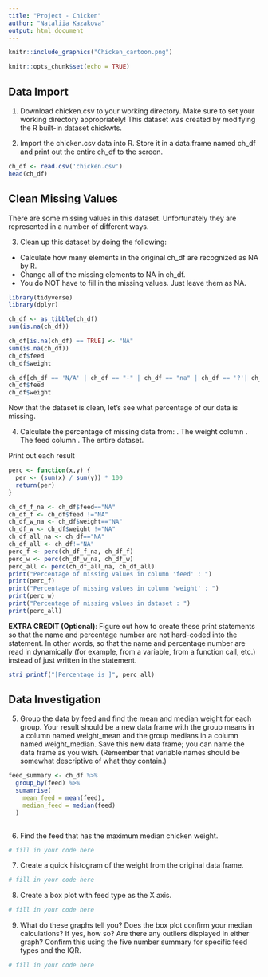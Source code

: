 ---
title: "Project - Chicken"
author: "Nataliia Kazakova"
output: html_document
---


```{r, out.width = "125px", echo=FALSE, fig.align='center'}
knitr::include_graphics("Chicken_cartoon.png")
```


```{r setup, include=FALSE}
knitr::opts_chunk$set(echo = TRUE)
```


## Data Import 

1. Download chicken.csv to your working directory.  Make sure to set your working directory appropriately!  This dataset was created by modifying the R built-in dataset chickwts.


2. Import the chicken.csv data into R.  Store it in a data.frame named ch_df and print out the entire ch_df to the screen.  

```{r}
ch_df <- read.csv('chicken.csv')
head(ch_df)
```

## Clean Missing Values

There are some missing values in this dataset.  Unfortunately they are represented in a number of different ways.  

3. Clean up this dataset by doing the following:
* Calculate how many elements in the original ch_df are recognized as NA by R.
* Change all of the missing elements to NA in ch_df.
* You do NOT have to fill in the missing values.  Just leave them as NA.
```{r}
library(tidyverse)
library(dplyr)
```

```{r}
ch_df <- as_tibble(ch_df)
sum(is.na(ch_df))
```


```{r}
ch_df[is.na(ch_df) == TRUE] <- "NA"
sum(is.na(ch_df))
ch_df$feed
ch_df$weight
```
```{r}
ch_df[ch_df == 'N/A' | ch_df == "-" | ch_df == "na" | ch_df == '?'| ch_df == ""] <- "NA"
ch_df$feed
ch_df$weight
```


Now that the dataset is clean, let's see what percentage of our data is missing.

4. Calculate the percentage of missing data from:
. The weight column
. The feed column
. The entire dataset.  

Print out each result



```{r}
perc <- function(x,y) {
  per <- (sum(x) / sum(y)) * 100 
  return(per)
}
```


```{r}
ch_df_f_na <- ch_df$feed=="NA"
ch_df_f <- ch_df$feed !="NA"
ch_df_w_na <- ch_df$weight=="NA"
ch_df_w <- ch_df$weight !="NA"
ch_df_all_na <- ch_df=="NA"
ch_df_all <- ch_df!="NA"
perc_f <- perc(ch_df_f_na, ch_df_f)
perc_w <- perc(ch_df_w_na, ch_df_w)
perc_all <- perc(ch_df_all_na, ch_df_all)
print("Percentage of missing values in column 'feed' : ")
print(perc_f)
print("Percentage of missing values in column 'weight' : ")
print(perc_w)
print("Percentage of missing values in dataset : ")
print(perc_all)
```

**EXTRA CREDIT (Optional)**: Figure out how to create these print statements so that the name and percentage number are not hard-coded into the statement.  In other words, so that the name and percentage number are read in dynamically (for example, from a variable, from a function call, etc.) instead of just written in the statement.  

```{r}
stri_printf("[Percentage is ]", perc_all)
```

## Data Investigation

5. Group the data by feed and find the mean and median weight for each group.  Your result should be a new data frame with the group means in a column named weight_mean and the group medians in a column named weight_median.  Save this new data frame; you can name the data frame as you wish.  (Remember that variable names should be somewhat descriptive of what they contain.)

```{r}
feed_summary <- ch_df %>% 
  group_by(feed) %>%
  sumamrise(
    mean_feed = mean(feed),
    median_feed = median(feed)
  )
  
```

6. Find the feed that has the maximum median chicken weight.

```{r}
# fill in your code here
```

7. Create a quick histogram of the weight from the original data frame.

```{r}
# fill in your code here
```

8. Create a box plot with feed type as the X axis.

```{r}
# fill in your code here
```

9. What do these graphs tell you?  Does the box plot confirm your median calculations? If yes, how so?  Are there any outliers displayed in either graph?  Confirm this using the five number summary for specific feed types and the IQR.

```{r}
# fill in your code here
```


